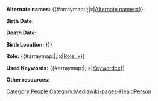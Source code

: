 <includeonly>
'''Alternate names:''' {{#arraymap:{{{Alternate names|}}}|;|x|[[Alternate name::x]]}}

'''Birth Date:'''  {{Date
  |Birth
  |Date={{{Birth Date|}}}
  |Circa={{{Birth Circa|}}}
  |Concurrence={{{Birth Concurrence}}}
  |Questionable={{{Birth Questionable}}}
  |EndDate={{{Birth Date End|}}}
  |EndCirca={{{Birth Circa End|}}}
  |EndConcurrence={{{Birth Concurrence End|}}}
  |EndQuestionable={{{Birth Questionable End|}}}
}}

'''Death Date:'''  {{Date
  |Death
  |Date={{{Death Date|}}}
  |Circa={{{Death Circa|}}}
  |Concurrence={{{Death Concurrence}}}
  |Questionable={{{Death Questionable}}}
  |EndDate={{{Death Date End|}}}
  |EndCirca={{{Death Circa End|}}}
  |EndConcurrence={{{Death Concurrence End|}}}
  |EndQuestionable={{{Death Questionable End|}}}
}}

'''Birth Location:''' [[Birth Location::{{{Birth Location|}}}]]

'''Role:''' {{#arraymap:{{{Roles|}}}|;|x|[[Role::x]]}}

'''Used Keywords:''' {{#arraymap:{{{Keywords|}}}|;|x|[[Keyword::x]]}}

'''Other resources:'''
{{{Other resources|}}}

[[Category:People]]
</includeonly><noinclude>[[Category:Mediawiki-pages-HealdPerson]]</noinclude>